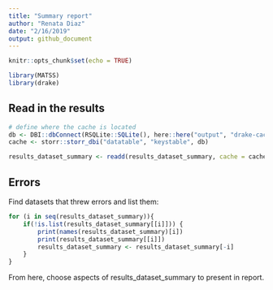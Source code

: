 ```yaml
---
title: "Summary report"
author: "Renata Diaz"
date: "2/16/2019"
output: github_document
---
```


```r
knitr::opts_chunk$set(echo = TRUE)

library(MATSS)
library(drake)
```

## Read in the results

```r
# define where the cache is located
db <- DBI::dbConnect(RSQLite::SQLite(), here::here("output", "drake-cache.sqlite"))
cache <- storr::storr_dbi("datatable", "keystable", db)

results_dataset_summary <- readd(results_dataset_summary, cache = cache)
```

## Errors
Find datasets that threw errors and list them: 
```r

for (i in seq(results_dataset_summary)){
    if(!is.list(results_dataset_summary[[i]])) {
        print(names(results_dataset_summary)[i])
        print(results_dataset_summary[[i]])
        results_dataset_summary <- results_dataset_summary[-i]
    }
}
```

From here, choose aspects of results_dataset_summary to present in report. 